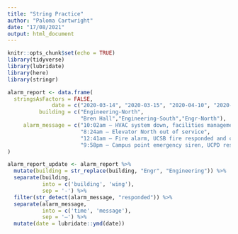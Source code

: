 ```yaml
---
title: "String Practice"
author: "Paloma Cartwright"
date: "17/08/2021"
output: html_document
---
```


```r
knitr::opts_chunk$set(echo = TRUE)
library(tidyverse)
library(lubridate)
library(here)
library(stringr)
```

```r
alarm_report <- data.frame(
  stringsAsFactors = FALSE,
              date = c("2020-03-14", "2020-03-15", "2020-04-10", "2020-04-18"),
          building = c("Engineering-North",
                       "Bren Hall","Engineering-South","Engr-North"),
     alarm_message = c("10:02am – HVAC system down, facilities management alerted",
                       "8:24am – Elevator North out of service",
                       "12:41am – Fire alarm, UCSB fire responded and cleared",
                       "9:58pm – Campus point emergency siren, UCPD responded")
)

alarm_report_update <- alarm_report %>% 
  mutate(building = str_replace(building, "Engr", "Engineering")) %>% 
  separate(building,
           into = c('building', 'wing'),
           sep = '-') %>% 
  filter(str_detect(alarm_message, "responded")) %>% 
  separate(alarm_message,
           into = c('time', 'message'),
           sep = '–') %>% 
  mutate(date = lubridate::ymd(date))

```

